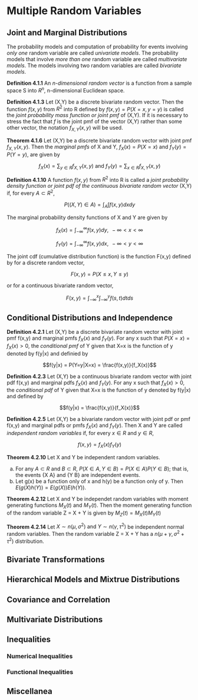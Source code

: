 # Multiple Random Variables

## Joint and Marginal Distributions

The probability models and computation of probability for events involving *only one* random variable are called *univariate models*. The probability models that involve *more than one* random variable are called *multivariate models*. The models involving two random variables are called *bivariate models*.

**Definition 4.1.1** An *n-dimensional random vector* is a function from a sample space S into $R^n$, n-dimensional Euclidean space.

**Definition 4.1.3** Let (X,Y) be a discrete bivariate random vector. Then the function $f(x,y)$ from $R^2$ into R defined by $f(x,y) = P(X=x,y=y)$ is called the *joint probability mass function or joint pmf* of (X,Y). If it is necessary to stress the fact that $f$ is the joint pmf of the vector (X,Y) rather than some other vector, the notation $f_{X,Y}(x,y)$ will be used.

**Theorem 4.1.6** Let (X,Y) be a discrete bivariate random vector with joint pmf $f_{X,Y}(x,y)$. Then the *marginal pmfs* of X and Y, $f_X(x) = P(X=x)$ and $f_Y(y)=P(Y=y)$, are given by

$$f_X(x) = \sum_{y \in R} f_{X,Y}(x,y)\text{ and }f_Y(y) = \sum_{x \in R} f_{X,Y}(x,y)$$

**Definition 4.1.10** A function $f(x,y)$ from $R^2$ into R is called a *joint probability density function or joint pdf of the continuous bivariate random vector* (X,Y) if, for every $A \subset R^2$,

$$P((X,Y) \in A) = \int_A \int f(x,y)dxdy$$

The marginal probability density functions of X and Y are given by

$$f_X(x) = \int_{-\infty}^{\infty}f(x,y)dy,\text{ } -\infty < x < \infty$$

$$f_Y(y) = \int_{-\infty}^{\infty}f(x,y)dx,\text{ }-\infty< y< \infty$$

The joint cdf (cumulative distribution function) is the function F(x,y) defined by for a discrete random vector,

$$F(x,y) = P(X \leq x, Y \leq y)$$

or for a continuous bivariate random vector,

$$F(x,y) = \int_{-\infty}^x\int_{-\infty}^y f(s,t) dt ds$$

## Conditional Distributions and Independence

**Definition 4.2.1** Let (X,Y) be a discrete bivariate random vector with joint pmf f(x,y) and marginal pmfs $f_X(x)$ and $f_Y(y)$. For any x such that $P(X=x)=f_X(x) > 0$, the *conditional pmf* of Y given that X=x is the function of y denoted by f(y|x) and definied by

$$f(y|x) = P(Y=y|X=x) = \frac{f(x,y)}{f_X(x)}$$

**Definition 4.2.3** Let (X,Y) be a continuous bivariate random vector with joint pdf f(x,y) and marginal pdfs $f_X(x)$ and $f_Y(y)$. For any x such that $f_X(x) > 0$, the *conditional pdf* of Y given that X=x is the function of y denoted by f(y|x) and defined by

$$f(y|x) = \frac{f(x,y)}{f_X(x)}$$

**Definition 4.2.5** Let (X,Y) be a bivariate random vector with joint pdf or pmf f(x,y) and marginal pdfs or pmfs $f_X(x)$ and $f_Y(y)$. Then X and Y are called *independent random variables* if, for every $x \in R\text{ and }y \in R$,

$$f(x,y) = f_X(x)f_Y(y)$$

**Theorem 4.2.10** Let X and Y be independent random variables.

a. For any $A \subset R\text{ and } B \subset R$, $P(X \in A, Y \in B) = P(X \in A) P(Y \in B)$; that is, the events {X \in A} and {Y \in B} are independent events.
b. Let g(x) be a function only of x and h(y) be a function only of y. Then $E(g(X)h(Y)) = E(g(X))E(h(Y))$.

**Theorem 4.2.12** Let X and Y be independet random variables with moment generating functions $M_X(t)$ and $M_Y(t)$. Then the moment generating function of the random variable Z = X + Y is given by $M_Z(t) = M_X(t)M_Y(t)$

**Theorem 4.2.14** Let $X \sim n(\mu, \sigma^2)\text{ and }Y \sim n(\gamma, \tau^2)$ be independent normal random variables. Then the random variable Z = X + Y has a $n(\mu+\gamma, \sigma^2 + \tau^2)$ distribution.

## Bivariate Transformations

## Hierarchical Models and Mixtrue Distributions

## Covariance and Correlation

## Multivariate Distributions

## Inequalities

### Numerical Inequalities

### Functional Inequalities

## Miscellanea